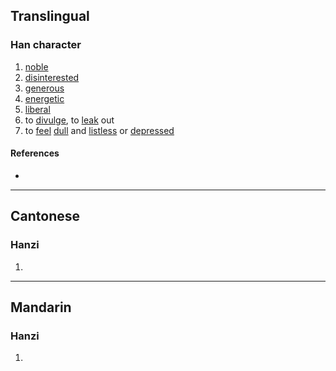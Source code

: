 {{character info/new}}
==Translingual==

===Han character===
{{Han char|rn=61|rad=心|as=06|sn=9|four=98041|canj=PTT|ids=⿰忄并}}

# [[noble]]
# [[disinterest]]ed
# [[generous]]
# [[energetic]]
# [[liberal]]
# to [[divulge]], to [[leak]] out
# to [[feel]] [[dull]] and [[listless]] or [[depressed]]

====References====
* {{Han ref|kx=0386.150|dkj=10613|dj=0718.110|hdz=42298.120|uh=6072|ud=24690|bh=CEC2|bd=52930}}

----

==Cantonese==

===Hanzi===
{{yue-hanzi|jyut=[[paang1]]|y=paang1}}

# {{defn|lang=yue|sort=心06}}

----

==Mandarin==

===Hanzi===
{{cmn-hanzi|pin=[[pēng]] ([[peng1]])|wg=p'eng<sup>1</sup>}}

# {{defn|lang=cmn|sort=心06}}